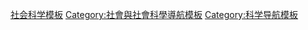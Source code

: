 {{Template category
|type = navbox
|topic=[[社會科學|社會科學]]
}}

[[Category:社会科学模板|]]
[[Category:社會與社會科學導航模板|Category:社會與社會科學導航模板]]
[[Category:科学导航模板|Category:科学导航模板]]